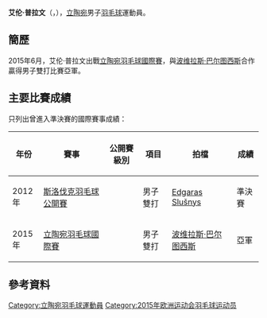 {{noteTA|G1=Badminton}}
{{Infobox 羽球選手
| playername              = 艾伦·普拉文<br/>{{lang|lt|Alan Plavin}}
| image                   = 
| size                    = 
| caption                 = 
| birth_name              = 
| date_of_birth           = {{birth_date_and_age|1993|6|2}}<ref name="15Baku">{{cite web|title=Athletes - Lithuania LTU - Alan Plavin|url=http://www.baku2015.com/athletes/athlete=plavin-alan-1007071/index.html?intcmp=athletes-hub|publisher=Baku 2015 European Games official website|access-date=2015-06-20|archive-url=https://web.archive.org/web/20161028152312/http://www.baku2015.com/athletes/athlete=plavin-alan-1007071/index.html?intcmp=athletes-hub|archive-date=2016-10-28|dead-url=yes}}{{en}}</ref>
| place_of_birth          = {{LTU}}[[维尔纽斯|维尔纽斯]]<ref name="15Baku"/>
| height                  = {{height|m=1.80}}<ref name="15Baku"/>
| weight                  = {{weight|kg=70}}<ref name="15Baku"/>
| event                   = 男子單打、男子雙打
| country                 = {{LTU}}
| years_started           = 
| handedness              = 
| coach                   = [[Genadijus_Plavinas|Genadijus Plavinas]]<ref name="15Baku"/>
| highest_ranking         = 第131位（男雙-[[波维拉斯·巴尔图西斯|巴尔图西斯]]）
| date_of_highest_ranking = 2015年4月23日<ref name="ranking">[http://bwfcontent.tournamentsoftware.com/ranking/player.aspx?id=9232&player=163344 BWF World Ranking - Ranking of Alan PLAVIN (83712)]{{en}}</ref>
| current_ranking         = 第594位（男單）<br/>第163位（男雙-[[波维拉斯·巴尔图西斯|巴尔图西斯]]）
| date_of_current_ranking = 2015年6月18日<ref>[http://bwfcontent.tournamentsoftware.com/ranking/category.aspx?id=9232&category=472 BWF World Ranking - BWF世界排名榜 (6/18/2015) - Men's singles] {{Wayback|url=http://bwfcontent.tournamentsoftware.com/ranking/category.aspx?id=9232&category=472 |date=20181001010501 }}{{en}}</ref><ref>[http://bwfcontent.tournamentsoftware.com/ranking/category.aspx?id=9232&category=474 BWF World Ranking - BWF世界排名榜 (6/18/2015) - Men's doubles] {{Wayback|url=http://bwfcontent.tournamentsoftware.com/ranking/category.aspx?id=9232&category=474 |date=20180930232309 }}{{en}}</ref>
| played                  = 20勝–31負（男單）<br/>30勝–43負（男雙）
| titles                  = 
| bwf_profile             = 1C5358E7-7B1B-4CA0-B877-851E2632B02D
| bwf_id                  = 83712
| updated                 = 2015年6月20日
}}
{{MedalTableTop}}
{{MedalSport | 男子[[羽毛球|羽毛球]]}}
{{MedalCountry | {{LTU}}}}
{{MedalBottom}}
'''艾伦·普拉文'''（{{lang-lt|'''Alan Plavin'''}}，{{bd|1993年|6月2日|}}），[[立陶宛|立陶宛]]男子[[羽毛球|羽毛球]]運動員。

==簡歷==
2015年6月，艾伦·普拉文出戰[[2015年立陶宛羽毛球國際賽|立陶宛羽毛球國際賽]]，與[[波维拉斯·巴尔图西斯|波维拉斯·巴尔图西斯]]合作贏得男子雙打比賽亞軍。

==主要比賽成績==
只列出曾進入準決賽的國際賽事成績：
{| class=wikitable style="text-align:center; font-size:small;" 
!width="50"|年份
!width="180"|賽事
!width="80"|公開賽級別
!width="60"|項目
!width="150"|拍檔
!width="50"|成績
|-
!rowspan="1"|2012年
|[[2012年斯洛伐克羽毛球公開賽|斯洛伐克羽毛球公開賽]]
|{{BWFFS}}
|男子雙打
|[[Edgaras_Slušnys|Edgaras Slušnys]]
|bgcolor="#b8860b"|準決賽
|-
!rowspan="1"|2015年
|[[2015年立陶宛羽毛球國際賽|立陶宛羽毛球國際賽]]
|{{BWFFS}}
|男子雙打
|[[波维拉斯·巴尔图西斯|波维拉斯·巴尔图西斯]]
|bgcolor="silver"|亞軍
|}
{{BWF賽事級別索引}}

==參考資料==
{{Reflist}}

{{DEFAULTSORT:Plavin, Alan}}
[[Category:立陶宛羽毛球運動員|Category:立陶宛羽毛球運動員]]
[[Category:2015年欧洲运动会羽毛球运动员|Category:2015年欧洲运动会羽毛球运动员]]